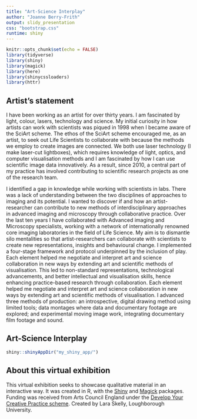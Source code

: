 ```yaml
---
title: "Art-Science Interplay"
author: "Joanne Berry-Frith"
output: slidy_presentation
css: "bootstrap.css"
runtime: shiny
---
```

 
```r
knitr::opts_chunk$set(echo = FALSE)
library(tidyverse)
library(shiny)
library(magick)
library(here)
library(shinycssloaders)
library(httr)
```
## Artist's statement

I have been working as an artist for over thirty years. I am fascinated by light, colour, lasers, technology and science. My initial curiosity in how artists can work with scientists was piqued in 1998 when I became aware of the SciArt scheme. The ethos of the SciArt scheme encouraged me, as an artist, to seek out Life Scientists to collaborate with because the methods we employ to create images are connected. We both use laser technology (I make laser-cut lightboxes), which requires knowledge of light, optics, and computer visualisation methods and I am fascinated by how I can use scientific image data innovatively. As a result, since 2010, a central part of my practice has involved contributing to scientific research projects as one of the research team.

I identified a gap in knowledge while working with scientists in labs. There was a lack of understanding between the two disciplines of approaches to imaging and its potential. I wanted to discover if and how an artist-researcher can contribute to new methods of interdisciplinary approaches in advanced imaging and microscopy through collaborative practice. Over the last ten years I have collaborated with Advanced imaging and Microscopy specialists, working with a network of internationally renowned core imaging laboratories in the field of Life Science. My aim is to dismantle silo mentalities so that artist-researchers can collaborate with scientists to create new representations, insights and behavioural change. I implemented a four-stage framework and protocol underpinned by the inclusion of play. Each element helped me negotiate and interpret art and science collaboration in new ways by extending art and scientific methods of visualisation. This led to non-standard representations, technological advancements, and better intellectual and visualisation skills, hence enhancing practice-based research through collaboration. Each element helped me negotiate and interpret art and science collaboration in new ways by extending art and scientific methods of visualisation. I advanced three methods of production: an introspective, digital drawing method using limited tools; data montages where data and documentary footage are explored; and experimental moving image work, integrating documentary film footage and sound. 

## Art-Science Interplay

```r
shiny::shinyAppDir("my_shiny_app/")
```

## About this virtual exhibition

This virtual exhibition seeks to showcase qualitative material in an interactive way. It was created in R, with the [Shiny](https://www.rstudio.com/products/shiny/) and [Magick](https://cran.r-project.org/web/packages/magick/) packages. Funding was received from Arts Council England under the [Develop Your Creative Practice scheme](https://www.artscouncil.org.uk/dycp). Created by Lara Skelly, Loughborough University.